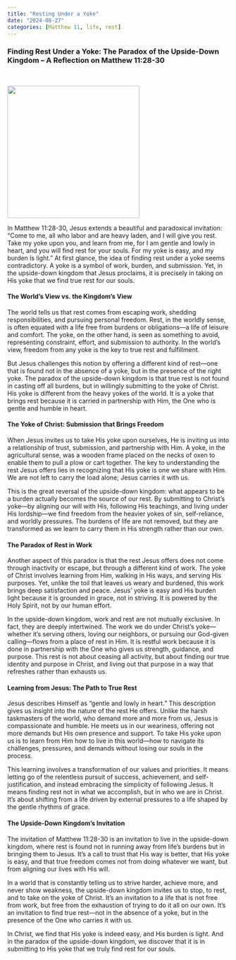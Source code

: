 ```yaml
---
title: "Resting Under a Yoke"
date: "2024-08-27"
categories: [Matthew 11, life, rest]
---
```


### Finding Rest Under a Yoke: The Paradox of the Upside-Down Kingdom – A Reflection on Matthew 11:28-30

<br/>

![](easyyoke.webp){fig-align="center" width="300"}

In Matthew 11:28-30, Jesus extends a beautiful and paradoxical invitation: “Come to me, all who labor and are heavy laden, and I will give you rest. Take my yoke upon you, and learn from me, for I am gentle and lowly in heart, and you will find rest for your souls. For my yoke is easy, and my burden is light.” At first glance, the idea of finding rest under a yoke seems contradictory. A yoke is a symbol of work, burden, and submission. Yet, in the upside-down kingdom that Jesus proclaims, it is precisely in taking on His yoke that we find true rest for our souls.

#### The World’s View vs. the Kingdom’s View

The world tells us that rest comes from escaping work, shedding responsibilities, and pursuing personal freedom. Rest, in the worldly sense, is often equated with a life free from burdens or obligations—a life of leisure and comfort. The yoke, on the other hand, is seen as something to avoid, representing constraint, effort, and submission to authority. In the world’s view, freedom from any yoke is the key to true rest and fulfillment.

But Jesus challenges this notion by offering a different kind of rest—one that is found not in the absence of a yoke, but in the presence of the right yoke. The paradox of the upside-down kingdom is that true rest is not found in casting off all burdens, but in willingly submitting to the yoke of Christ. His yoke is different from the heavy yokes of the world. It is a yoke that brings rest because it is carried in partnership with Him, the One who is gentle and humble in heart.

#### The Yoke of Christ: Submission that Brings Freedom

When Jesus invites us to take His yoke upon ourselves, He is inviting us into a relationship of trust, submission, and partnership with Him. A yoke, in the agricultural sense, was a wooden frame placed on the necks of oxen to enable them to pull a plow or cart together. The key to understanding the rest Jesus offers lies in recognizing that His yoke is one we share with Him. We are not left to carry the load alone; Jesus carries it with us.

This is the great reversal of the upside-down kingdom: what appears to be a burden actually becomes the source of our rest. By submitting to Christ’s yoke—by aligning our will with His, following His teachings, and living under His lordship—we find freedom from the heavier yokes of sin, self-reliance, and worldly pressures. The burdens of life are not removed, but they are transformed as we learn to carry them in His strength rather than our own.

#### The Paradox of Rest in Work

Another aspect of this paradox is that the rest Jesus offers does not come through inactivity or escape, but through a different kind of work. The yoke of Christ involves learning from Him, walking in His ways, and serving His purposes. Yet, unlike the toil that leaves us weary and burdened, this work brings deep satisfaction and peace. Jesus’ yoke is easy and His burden light because it is grounded in grace, not in striving. It is powered by the Holy Spirit, not by our human effort.

In the upside-down kingdom, work and rest are not mutually exclusive. In fact, they are deeply intertwined. The work we do under Christ’s yoke—whether it’s serving others, loving our neighbors, or pursuing our God-given calling—flows from a place of rest in Him. It is restful work because it is done in partnership with the One who gives us strength, guidance, and purpose. This rest is not about ceasing all activity, but about finding our true identity and purpose in Christ, and living out that purpose in a way that refreshes rather than exhausts us.

#### Learning from Jesus: The Path to True Rest

Jesus describes Himself as “gentle and lowly in heart.” This description gives us insight into the nature of the rest He offers. Unlike the harsh taskmasters of the world, who demand more and more from us, Jesus is compassionate and humble. He meets us in our weariness, offering not more demands but His own presence and support. To take His yoke upon us is to learn from Him how to live in this world—how to navigate its challenges, pressures, and demands without losing our souls in the process.

This learning involves a transformation of our values and priorities. It means letting go of the relentless pursuit of success, achievement, and self-justification, and instead embracing the simplicity of following Jesus. It means finding rest not in what we accomplish, but in who we are in Christ. It’s about shifting from a life driven by external pressures to a life shaped by the gentle rhythms of grace.

#### The Upside-Down Kingdom’s Invitation

The invitation of Matthew 11:28-30 is an invitation to live in the upside-down kingdom, where rest is found not in running away from life’s burdens but in bringing them to Jesus. It’s a call to trust that His way is better, that His yoke is easy, and that true freedom comes not from doing whatever we want, but from aligning our lives with His will.

In a world that is constantly telling us to strive harder, achieve more, and never show weakness, the upside-down kingdom invites us to stop, to rest, and to take on the yoke of Christ. It’s an invitation to a life that is not free from work, but free from the exhaustion of trying to do it all on our own. It’s an invitation to find true rest—not in the absence of a yoke, but in the presence of the One who carries it with us.

In Christ, we find that His yoke is indeed easy, and His burden is light. And in the paradox of the upside-down kingdom, we discover that it is in submitting to His yoke that we truly find rest for our souls.
